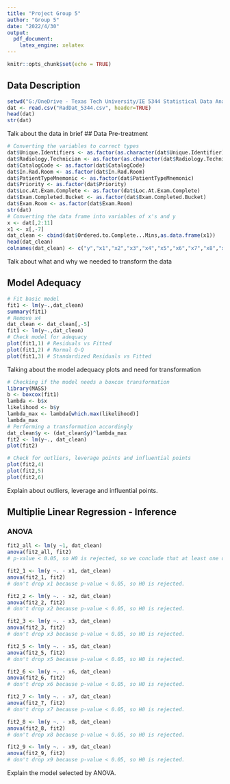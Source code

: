 ---
title: "Project Group 5"
author: "Group 5"
date: "2022/4/30"
output: 
  pdf_document: 
    latex_engine: xelatex
---
```{r setup, include=FALSE}
knitr::opts_chunk$set(echo = TRUE)
```

## Data Description
```{r data description, echo=TRUE}
setwd("G:/OneDrive - Texas Tech University/IE 5344 Statistical Data Analysis/Project")
dat <- read.csv("RadDat_5344.csv", header=TRUE)
head(dat)
str(dat)
```
Talk about the data in brief
## Data Pre-treatment
```{r data conversion, echo=TRUE}
# Converting the variables to correct types
dat$Unique.Identifiers <- as.factor(as.character(dat$Unique.Identifier))
dat$Radiology.Technician <- as.factor(as.character(dat$Radiology.Technician))
dat$CatalogCode <- as.factor(dat$CatalogCode)
dat$In.Rad.Room <- as.factor(dat$In.Rad.Room)
dat$PatientTypeMnemonic <- as.factor(dat$PatientTypeMnemonic)
dat$Priority <- as.factor(dat$Priority)
dat$Loc.At.Exam.Complete <- as.factor(dat$Loc.At.Exam.Complete)
dat$Exam.Completed.Bucket <- as.factor(dat$Exam.Completed.Bucket)
dat$Exam.Room <- as.factor(dat$Exam.Room)
str(dat)
# Converting the data frame into variables of x's and y
x <- dat[,2:11]
x1 <- x[,-7]
dat_clean <- cbind(dat$Ordered.to.Complete...Mins,as.data.frame(x1))
head(dat_clean)
colnames(dat_clean) <- c("y","x1","x2","x3","x4","x5","x6","x7","x8","x9")
```
Talk about what and why we needed to transform the data

## Model Adequacy

```{r adequacy , echo=TRUE,fig.width = 3.5, fig.height=3.5}
# Fit basic model
fit1 <- lm(y~.,dat_clean)
summary(fit1)
# Remove x4
dat_clean <- dat_clean[,-5]
fit1 <- lm(y~.,dat_clean)
# Check model for adequacy
plot(fit1,1) # Residuals vs Fitted
plot(fit1,2) # Normal Q-Q
plot(fit1,3) # Standardized Residuals vs Fitted
```
Talking about the model adequacy plots and need for transformation

```{r transform, echo=TRUE, fig.width = 3.5, fig.height=3.5}
# Checking if the model needs a boxcox transformation
library(MASS)
b <- boxcox(fit1)
lambda <- b$x
likelihood <- b$y
lambda_max <- lambda[which.max(likelihood)]
lambda_max
# Performing a transformation accordingly
dat_clean$y <- (dat_clean$y)^lambda_max
fit2 <- lm(y~., dat_clean)
plot(fit2)
```
```{r outliers, echo=TRUE, fig.width = 3.5, fig.height=3.5}
# Check for outliers, leverage points and influential points
plot(fit2,4)
plot(fit2,5)
plot(fit2,6)
```
Explain about outliers, leverage and influential points.

## Multiplie Linear Regression - Inference

### ANOVA

```{r anova , echo=TRUE,fig.width = 3.5, fig.height=3.5}
fit2_all <- lm(y ~1, dat_clean)
anova(fit2_all, fit2)
# p-value < 0.05, so H0 is rejected, so we conclude that at least one of these predictors contributes significantly.
```


```{r anova1 , echo=TRUE,fig.width = 3.5, fig.height=3.5}
fit2_1 <- lm(y ~. - x1, dat_clean)
anova(fit2_1, fit2)
# don't drop x1 because p-value < 0.05, so H0 is rejected.
```

```{r anova2 , echo=TRUE,fig.width = 3.5, fig.height=3.5}
fit2_2 <- lm(y ~. - x2, dat_clean)
anova(fit2_2, fit2)
# don't drop x2 because p-value < 0.05, so H0 is rejected.
```

```{r anova3 , echo=TRUE,fig.width = 3.5, fig.height=3.5}
fit2_3 <- lm(y ~. - x3, dat_clean)
anova(fit2_3, fit2)
# don't drop x3 because p-value < 0.05, so H0 is rejected.
```

```{r anova5 , echo=TRUE,fig.width = 3.5, fig.height=3.5}
fit2_5 <- lm(y ~. - x5, dat_clean)
anova(fit2_5, fit2)
# don't drop x5 because p-value < 0.05, so H0 is rejected.
```

```{r anova6 , echo=TRUE,fig.width = 3.5, fig.height=3.5}
fit2_6 <- lm(y ~. - x6, dat_clean)
anova(fit2_6, fit2)
# don't drop x6 because p-value < 0.05, so H0 is rejected.
```

```{r anova7 , echo=TRUE,fig.width = 3.5, fig.height=3.5}
fit2_7 <- lm(y ~. - x7, dat_clean)
anova(fit2_7, fit2)
# don't drop x7 because p-value < 0.05, so H0 is rejected.
```

```{r anova8 , echo=TRUE,fig.width = 3.5, fig.height=3.5}
fit2_8 <- lm(y ~. - x8, dat_clean)
anova(fit2_8, fit2)
# don't drop x8 because p-value < 0.05, so H0 is rejected.
```

```{r anova9 , echo=TRUE,fig.width = 3.5, fig.height=3.5}
fit2_9 <- lm(y ~. - x9, dat_clean)
anova(fit2_9, fit2)
# don't drop x9 because p-value < 0.05, so H0 is rejected.
```

Explain the model selected by ANOVA.